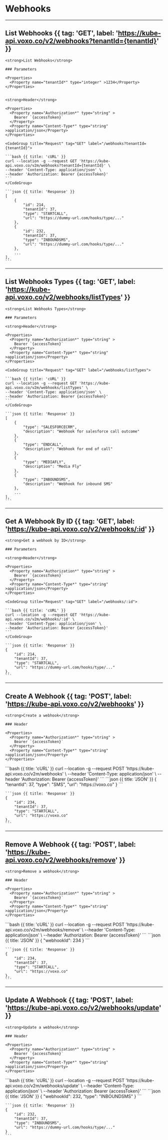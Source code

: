 # Webhooks 

---

## List Webhooks {{ tag: 'GET', label: 'https://kube-api.voxo.co/v2/webhooks?tenantId={tenantId}' }}

<Row>
  <Col>

    <strong>List Webhooks</strong> 

    ### Parameters

    <Properties>
      <Property name="tenantId*" type="integer" >1234</Property>
    </Properties>


    <strong>Header</strong>

    <Properties>
      <Property name="Authorization*" type="string" >
        Bearer `{accessToken}`
      </Property>
      <Property name="Content-Type*" type="string" >application/json</Property>
    </Properties>

  </Col>
  <Col sticky>

    <CodeGroup title="Request" tag="GET" label="/webhooks?tenantId={tenantId}">

    ```bash {{ title: 'cURL' }}
    curl --location -g --request GET 'https://kube-api.voxo.co/v2m/webhooks?tenantId={tenantId}' \
    --header 'Content-Type: application/json' \
    --header 'Authorization: Bearer {accessToken}'
    ```
    </CodeGroup>

    ```json {{ title: 'Response' }}
    [
        {
            "id": 214,
            "tenantId": 37,
            "type": "STARTCALL",
            "url": "https://dummy-url.com/hooks/type/..."
        },
        {
            "id": 232,
            "tenantId": 37,
            "type": "INBOUNDSMS",
            "url": "https://dummy-url.com/hooks/type/..."
        }, 
        ...
    ],
    ```
  </Col>
</Row>

--- 

## List Webhooks Types {{ tag: 'GET', label: 'https://kube-api.voxo.co/v2/webhooks/listTypes' }}

<Row>
  <Col>

    <strong>List Webhooks Types</strong>

    ### Parameters

    <strong>Header</strong>

    <Properties>
      <Property name="Authorization*" type="string" >
        Bearer `{accessToken}`
      </Property>
      <Property name="Content-Type*" type="string" >application/json</Property>
    </Properties>

  </Col>
  <Col sticky>

    <CodeGroup title="Request" tag="GET" label="/webhooks/listTypes">

    ```bash {{ title: 'cURL' }}
    curl --location -g --request GET 'https://kube-api.voxo.co/v2m/webhooks/listTypes' \
    --header 'Content-Type: application/json' \
    --header 'Authorization: Bearer {accessToken}'
    ```
    </CodeGroup>

    ```json {{ title: 'Response' }}
    [
        {
            "type": "SALESFORCECRM",
            "description": "Webhook for salesforce call outcome"
        },
        {
            "type": "ENDCALL",
            "description": "Webhook for end of call"
        },
        {
            "type": "MEDIAFLY",
            "description": "Media Fly"
        },
        {
            "type": "INBOUNDSMS",
            "description": "Webhook for inbound SMS"
        },
        ...
    ],
    ```
  </Col>
</Row>

---

## Get A Webhook By ID {{ tag: 'GET', label: 'https://kube-api.voxo.co/v2/webhooks/:id' }}

<Row>
  <Col>

    <strong>Get a webhook by ID</strong>

    ### Parameters

    <strong>Header</strong>

    <Properties>
      <Property name="Authorization*" type="string" >
        Bearer `{accessToken}`
      </Property>
      <Property name="Content-Type*" type="string" >application/json</Property>
    </Properties>

  </Col>
  <Col sticky>

    <CodeGroup title="Request" tag="GET" label="/webhooks/:id">

    ```bash {{ title: 'cURL' }}
    curl --location -g --request GET 'https://kube-api.voxo.co/v2m/webhooks/:id' \
    --header 'Content-Type: application/json' \
    --header 'Authorization: Bearer {accessToken}'
    ```
    </CodeGroup>

    ```json {{ title: 'Response' }}
    {
        "id": 214,
        "tenantId": 37,
        "type": "STARTCALL",
        "url": "https://dummy-url.com/hooks/type/..."
    },
    ```
  </Col>
</Row>

---

## Create A Webhook {{ tag: 'POST', label: 'https://kube-api.voxo.co/v2/webhooks' }}

<Row>
  <Col>

    <strong>Create a webhook</strong>

    ### Header

    <Properties>
      <Property name="Authorization*" type="string" >
        Bearer `{accessToken}`
      </Property>
      <Property name="Content-Type*" type="string" >application/json</Property>
    </Properties>

  </Col>
  <Col sticky>
    <CodeGroup title="Request" tag="POST" label="/webhooks">
    ```bash {{ title: 'cURL' }}
    curl --location -g --request POST 'https://kube-api.voxo.co/v2m/webhooks' \
    --header 'Content-Type: application/json' \
    --header 'Authorization: Bearer {accessToken}'
    ```
    ```json {{ title: 'JSON' }}
    {
        "tenantId": 37,
        "type": "SMS",
        "url": "https://voxo.co"
    }
    ```
    </CodeGroup>

    ```json {{ title: 'Response' }}
    {
        "id": 234,
        "tenantId": 37,
        "type": "STARTCALL",
        "url": "https://voxo.co"
    },
    ```
  </Col>
</Row>

---

## Remove A Webhook {{ tag: 'POST', label: 'https://kube-api.voxo.co/v2/webhooks/remove' }}

<Row>
  <Col>

    <strong>Remove a webhook</strong>

    ### Header

    <Properties>
      <Property name="Authorization*" type="string" >
        Bearer `{accessToken}`
      </Property>
      <Property name="Content-Type*" type="string" >application/json</Property>
    </Properties>

  </Col>
  <Col sticky>
    <CodeGroup title="Request" tag="POST" label="/webhooks/remove">
    ```bash {{ title: 'cURL' }}
    curl --location -g --request POST 'https://kube-api.voxo.co/v2m/webhooks/remove' \
    --header 'Content-Type: application/json' \
    --header 'Authorization: Bearer {accessToken}'
    ```
    ```json {{ title: 'JSON' }}
    {
        "webhookId": 234
    }
    ```
    </CodeGroup>

    ```json {{ title: 'Response' }}
    {
        "id": 234,
        "tenantId": 37,
        "type": "STARTCALL",
        "url": "https://voxo.co"
    },
    ```
  </Col>
</Row>

---

## Update A Webhook {{ tag: 'POST', label: 'https://kube-api.voxo.co/v2/webhooks/update' }}

<Row>
  <Col>

    <strong>Update a webhook</strong>

    ### Header

    <Properties>
      <Property name="Authorization*" type="string" >
        Bearer `{accessToken}`
      </Property>
      <Property name="Content-Type*" type="string" >application/json</Property>
    </Properties>

  </Col>
  <Col sticky>
    <CodeGroup title="Request" tag="POST" label="/webhooks/update">
    ```bash {{ title: 'cURL' }}
    curl --location -g --request POST 'https://kube-api.voxo.co/v2m/webhooks/update' \
    --header 'Content-Type: application/json' \
    --header 'Authorization: Bearer {accessToken}'
    ```
    ```json {{ title: 'JSON' }}
    {
    "webhookId": 232,
    "type": "INBOUNDSMS"
    }
    ```
    </CodeGroup>

    ```json {{ title: 'Response' }}
    {
        "id": 232,
        "tenantId": 37,
        "type": "INBOUNDSMS",
        "url": "https://dummy-url.com/hooks/type/..."
    }
    ```
  </Col>
</Row>

